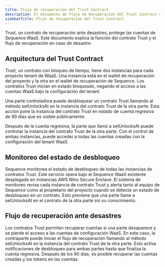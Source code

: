 ```yaml
---
title: Flujo de recuperación del Trust Contract
description: El documento de Flujo de Recuperación del Trust Contract detalla la arquitectura de los contratos Trust, que resguardan las cuentas de Sequence WaaS.
sidebarTitle: Flujo de recuperación del Trust Contract
---
```


Trust, un contrato de recuperación ante desastres, protege las cuentas de Sequence WaaS. Este documento explica la función del contrato Trust y el flujo de recuperación en caso de desastre.

## Arquitectura del Trust Contract
Trust, un contrato con bloqueo de tiempo, tiene dos instancias para cada proyecto tenant de WaaS. Una instancia está en el wallet de recuperación del proyecto y la otra en el wallet de recuperación de Sequence. Los contratos Trust inician en estado bloqueado, negando el acceso a las cuentas WaaS bajo la configuración del tenant.

Una parte controladora puede desbloquear un contrato Trust llamando al método setUnlocksAt en la instancia del contrato Trust de la otra parte. Esta acción pone la instancia del contrato Trust en estado de cuenta regresiva de 90 días que es visible públicamente.

Después de la cuenta regresiva, la parte que llamó a setUnlocksAt puede controlar la instancia del contrato Trust de la otra parte. Con el control de ambas instancias, puede acceder a todas las cuentas creadas con la configuración del tenant WaaS.

## Monitoreo del estado de desbloqueo
Sequence monitorea el estado de desbloqueo de todas las instancias de contratos Trust. Este servicio opera bajo el Sequence WaaS existente desplegado en instancias AWS Nitro Secure Enclave. El sistema de monitoreo revisa cada instancia de contrato Trust y alerta tanto al equipo de Sequence como al propietario del proyecto cuando se detecta un estado de desbloqueo en un contrato. Esto previene que una parte llame a setUnlocksAt en el contrato de la otra parte sin su conocimiento.

## Flujo de recuperación ante desastres
Los contratos Trust permiten recuperar cuentas si una parte desaparece y se pierde el acceso a las cuentas de configuración WaaS. En este caso, la contraparte puede iniciar el flujo de recuperación llamando al método setUnlocksAt en la instancia del contrato Trust de la otra parte. Esto activa notificaciones de desbloqueo para ambas partes hasta que finaliza la cuenta regresiva. Después de los 90 días, es posible recuperar las cuentas creadas y los tokens en las cuentas.